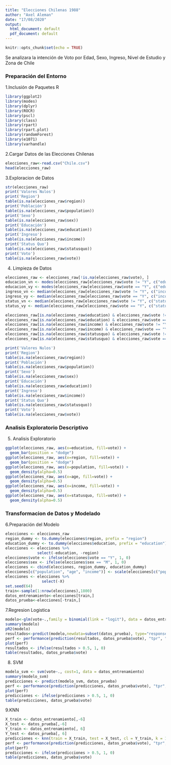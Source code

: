 ```yaml
---
title: "Elecciones Chilenas 1988"
author: "Axel Aleman"
date: "17/08/2020"
output:
  html_document: default
  pdf_document: default
---
```


```r
knitr::opts_chunk$set(echo = TRUE)
```

Se analizara la intención de Voto por Edad, Sexo, Ingreso, Nivel de Estudio y Zona de Chile

### Preparación del Entorno

1.Inclusión de Paquetes R

```r
library(ggplot2)
library(modes)
library(dplyr)
library(ROCR)
library(pscl)
library(class)
library(rpart)
library(rpart.plot)
library(randomForest)
library(e1071)
library(varhandle)
```


2.Cargar Datos de las Elecciones Chilenas
```r
elecciones_raw<-read.csv("Chile.csv")
head(elecciones_raw)
```


3.Exploracion de Datos 
```r
str(elecciones_raw)
print('Valores Nulos')
print('Region')
table(is.na(elecciones_raw$region))
print('Población')
table(is.na(elecciones_raw$population))
print('Sexo')
table(is.na(elecciones_raw$sex))
print('Educación')
table(is.na(elecciones_raw$education))
print('Ingreso')
table(is.na(elecciones_raw$income))
print('Status Quo')
table(is.na(elecciones_raw$statusquo))
print('Voto')
table(is.na(elecciones_raw$vote))
```

4. Limpieza de Datos

```r
elecciones_raw <- elecciones_raw[!is.na(elecciones_raw$vote), ]
educacion_vn <- modes(elecciones_raw[elecciones_raw$vote != "Y", c("education")], type = 3)
educacion_vy <- modes(elecciones_raw[elecciones_raw$vote == "Y", c("education")], type = 3)
ingreso_vn <- median(elecciones_raw[elecciones_raw$vote != "Y", c("income")], na.rm = T)
ingreso_vy <- median(elecciones_raw[elecciones_raw$vote == "Y", c("income")], na.rm = T)
status_vn <- median(elecciones_raw[elecciones_raw$vote != "Y", c("statusquo")], na.rm = T)
status_vy <- median(elecciones_raw[elecciones_raw$vote == "Y", c("statusquo")], na.rm = T)

elecciones_raw[is.na(elecciones_raw$education) & elecciones_raw$vote != "Y", c("education")] <- educacion_vn[1]
elecciones_raw[is.na(elecciones_raw$education) & elecciones_raw$vote == "Y", c("education")] <- educacion_vy[1]
elecciones_raw[is.na(elecciones_raw$income) & elecciones_raw$vote != "Y", c("income")] <- ingreso_vn
elecciones_raw[is.na(elecciones_raw$income) & elecciones_raw$vote == "Y", c("income")] <- ingreso_vy
elecciones_raw[is.na(elecciones_raw$statusquo) & elecciones_raw$vote != "Y", c("statusquo")] <- status_vn
elecciones_raw[is.na(elecciones_raw$statusquo) & elecciones_raw$vote == "Y", c("statusquo")] <- status_vy

print('Valores Nulos')
print('Region')
table(is.na(elecciones_raw$region))
print('Población')
table(is.na(elecciones_raw$population))
print('Sexo')
table(is.na(elecciones_raw$sex))
print('Educación')
table(is.na(elecciones_raw$education))
print('Ingreso')
table(is.na(elecciones_raw$income))
print('Status Quo')
table(is.na(elecciones_raw$statusquo))
print('Voto')
table(is.na(elecciones_raw$vote))
```

### Analisis Exploratorio Descriptivo

5. Analisis Exploratorio

```r
ggplot(elecciones_raw, aes(x=education, fill=vote)) +
  geom_bar(position = "dodge")
ggplot(elecciones_raw, aes(x=region, fill=vote)) +
  geom_bar(position = "dodge")
ggplot(elecciones_raw, aes(x=population, fill=vote)) +
  geom_density(alpha=0.5)
ggplot(elecciones_raw, aes(x=age, fill=vote)) +
  geom_density(alpha=0.5)
ggplot(elecciones_raw, aes(x=income, fill=vote)) +
  geom_density(alpha=0.5)
ggplot(elecciones_raw, aes(x=statusquo, fill=vote)) +
  geom_density(alpha=0.5)
```

### Transformacion de Datos y Modelado

6.Preparación del Modelo

```r
elecciones <- elecciones_raw
region_dummy <- to.dummy(elecciones$region, prefix = "region")
education_dummy <- to.dummy(elecciones$education, prefix = "education")
elecciones <- elecciones %>%
              select(-education, -region)
elecciones$vote <- ifelse(elecciones$vote == "Y", 1, 0)
elecciones$sex <- ifelse(elecciones$sex == "M", 1, 0)
elecciones <- cbind(elecciones, region_dummy, education_dummy)
elecciones[c("population", "age", "income")] <- scale(elecciones[c("population", "age", "income")])
elecciones <- elecciones %>%
                select(-X)
set.seed(64)
train<-sample(1:nrow(elecciones),1800)
datos_entrenamiento<-elecciones[train,]
datos_prueba<-elecciones[-train,]
```

7.Regresion Logistica
```r
modelo<-glm(vote~.,family = binomial(link = "logit"), data = datos_entrenamiento)
summary(modelo)
pR2(modelo)
resultados<-predict(modelo,newdata=subset(datos_prueba), type="response")
perf <- performance(prediction(resultados, datos_prueba$vote), "tpr", "fpr")
plot(perf)
resultados <- ifelse(resultados > 0.5, 1, 0)
table(resultados, datos_prueba$vote)
```
8. SVM

```r
modelo_svm <- svm(vote~., cost=1, data = datos_entrenamiento)
summary(modelo_svm)
predicciones <- predict(modelo_svm, datos_prueba)
perf <- performance(prediction(predicciones, datos_prueba$vote), "tpr", "fpr")
plot(perf)
predicciones <- ifelse(predicciones > 0.5, 1, 0)
table(predicciones, datos_prueba$vote)
```
9.KNN

```r
X_train <- datos_entrenamiento[,-6]
X_test <- datos_prueba[,-6]
Y_train <- datos_entrenamiento[, 6]
Y_test <- datos_prueba[, 6]
predicciones <- knn(train = X_train, test = X_test, cl = Y_train, k = 1)
perf <- performance(prediction(predicciones, datos_prueba$vote), "tpr", "fpr")
plot(perf)
predicciones <- ifelse(predicciones > 0.5, 1, 0)
table(predicciones, datos_prueba$vote)
```
